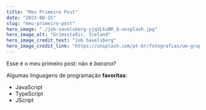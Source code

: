 ```yaml
---
title: "Meu Primeiro Post"
date: "2023-08-15"
slug: "meu-primeiro-post"
hero_image: "./job-savelsberg-yjqVLkuBR_Q-unsplash.jpg"
hero_image_alt: "Grímsstaðir, Iceland"
hero_image_credit_text: "Job Savelsberg"
hero_image_credit_link: "https://unsplash.com/pt-br/fotografias/um-grupo-de-montanhas-ao-longe-com-neve-sobre-elas-yjqVLkuBR_Q?utm_content=creditShareLink&utm_medium=referral&utm_source=unsplash"
---
```


Esse é o meu primeiro post: não é *bacana*?

Algumas linguagens de programação **favoritas**:

* JavaScript
* TypeScript
* JScript